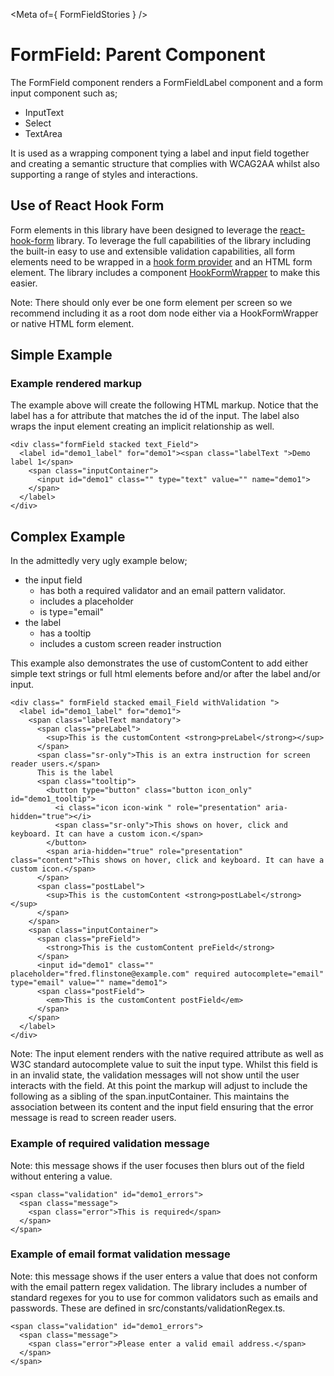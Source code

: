 
<Meta of={ FormFieldStories } />

# FormField: Parent Component

The FormField component renders a FormFieldLabel component and a form input component such as;
- InputText
- Select
- TextArea

It is used as a wrapping component tying a label and input field together and creating a semantic structure that complies with WCAG2AA whilst also supporting a range of styles and interactions.

## Use of React Hook Form
Form elements in this library have been designed to leverage the [react-hook-form](https://react-hook-form.com/) library. To leverage the full capabilities of the library including the built-in easy to use and extensible validation capabilities, all form elements need to be wrapped in a [hook form provider](https://react-hook-form.com/docs/formprovider) and an HTML form element. The library includes a component [HookFormWrapper](?path=/docs/forms-component-structure-hookformwrapper--docs) to make this easier.

Note: There should only ever be one form element per screen so we recommend including it as a root dom node either via a HookFormWrapper or native HTML form element.

## Simple Example

<Canvas of={FormFieldStories.Simple} />

<Controls />

### Example rendered markup
The example above will create the following HTML markup. Notice that the label has a for attribute that matches the id of the input. The label also wraps the input element creating an implicit relationship as well.

```
<div class="formField stacked text_Field">
  <label id="demo1_label" for="demo1"><span class="labelText ">Demo label 1</span>
    <span class="inputContainer">
      <input id="demo1" class="" type="text" value="" name="demo1">
    </span>
  </label>
</div>
```

## Complex Example
In the admittedly very ugly example below;
- the input field
  - has both a required validator and an email pattern validator.
  - includes a placeholder
  - is type="email"
- the label
  - has a tooltip
  - includes a custom screen reader instruction

This example also demonstrates the use of customContent to add either simple text strings or full html elements before and/or after the label and/or input.

<Canvas of={FormFieldStories.Complex} />

```
<div class=" formField stacked email_Field withValidation ">
  <label id="demo1_label" for="demo1">
    <span class="labelText mandatory">
      <span class="preLabel">
        <sup>This is the customContent <strong>preLabel</strong></sup>
      </span>
      <span class="sr-only">This is an extra instruction for screen reader users.</span>
      This is the label
      <span class="tooltip">
        <button type="button" class="button icon_only" id="demo1_tooltip">
          <i class="icon icon-wink " role="presentation" aria-hidden="true"></i>
          <span class="sr-only">This shows on hover, click and keyboard. It can have a custom icon.</span>
        </button>
        <span aria-hidden="true" role="presentation" class="content">This shows on hover, click and keyboard. It can have a custom icon.</span>
      </span>
      <span class="postLabel">
        <sup>This is the customContent <strong>postLabel</strong></sup>
      </span>
    </span>
    <span class="inputContainer">
      <span class="preField">
        <strong>This is the customContent preField</strong>
      </span>
      <input id="demo1" class="" placeholder="fred.flinstone@example.com" required autocomplete="email" type="email" value="" name="demo1">
      <span class="postField">
        <em>This is the customContent postField</em>
      </span>
    </span>
  </label>
</div>
```

Note: The input element renders with the native required attribute as well as W3C standard autocomplete value to suit the input type. Whilst this field is in an invalid state, the validation messages will not show until the user interacts with the field. At this point the markup will adjust to include the following as a sibling of the span.inputContainer. This maintains the association between its content and the input field ensuring that the error message is read to screen reader users.

### Example of required validation message
Note: this message shows if the user focuses then blurs out of the field without entering a value.

```
<span class="validation" id="demo1_errors">
  <span class="message">
    <span class="error">This is required</span>
  </span>
</span>
```

### Example of email format validation message
Note: this message shows if the user enters a value that does not conform with the email pattern regex validation. The library includes a number of standard regexes for you to use for common validators such as emails and passwords. These are defined in src/constants/validationRegex.ts.

```
<span class="validation" id="demo1_errors">
  <span class="message">
    <span class="error">Please enter a valid email address.</span>
  </span>
</span>
```
